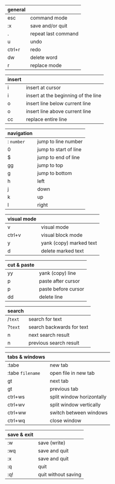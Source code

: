 | general |  |
|---|---|
| esc | command mode |
| :x | save and/or quit |
| . | repeat last command |
| u |  undo |
| ctrl+r | redo |
| dw | delete word |
| r | replace mode |

| insert |  |
|---|---|
| i | insert at cursor |
| i | insert at the beginning of the line |
| o | insert line below current line |
| o | insert line above current line |
| cc | replace entire line |

| navigation |  |
|---|---|
| : `number` | jump to line number |
| 0 | jump to start of line |
| $ | jump to end of line |
| gg | jump to top |
| g | jump to bottom |
| h | left |
| j | down |
| k | up |
| l | right |

| visual mode |  |
|---|---|
| v | visual mode |
| ctrl+v | visual block mode | 
| y | yank (copy) marked text |
| d | delete marked text |

| cut & paste |  |
|---|---|
| yy | yank (copy) line |
| p | paste after cursor |
| p | paste before cursor |
| dd | delete line |

| search |  |
|---|---|
| /`text` | search for text |
| ?`text` | search backwards for text |
| n | next search result |
| n | previous search result |

| tabs & windows |  |
|---|---|
| :tabe | new tab |
| :tabe `filename` | open file in new tab |
| gt | next tab |
| gt | previous tab |
| ctrl+ws | split window horizontally |
| ctrl+wv | split window vertically |
| ctrl+ww | switch between windows |
| ctrl+wq | close window |

| save & exit |  |
|---|---|
| :w | save (write) |
| :wq | save and quit |
| :x | save and quit |
| :q | quit |
| :q! | quit without saving |
